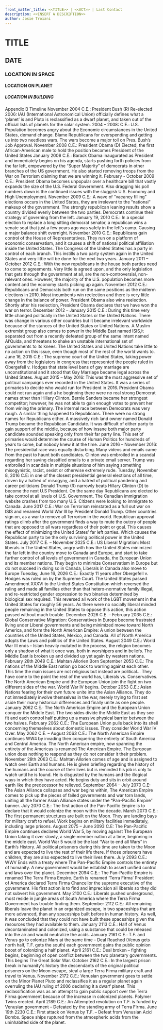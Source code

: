 ```yaml
---
front_matter_title: <<TITLE>> | <<ACT>> | Last Contact
description: <<INSERT A DESCRIPTION>>
author: Josie Troiani
---
```

# TITLE

## DATE

### LOCATION IN SPACE

#### LOCATION ON PLANET

##### LOCATION IN BUILDING

Appendix B
Timeline
November 2004 C.E.: President Bush (R) Re-elected
2006: IAU (International Astronomical Union) officially defines what a ‘planet’ is and Pluto is reclassified as a dwarf planet, and taken out of the official lists of planets for the solar system.
2004 – 2008: C.E.: U.S. Population becomes angry about the Economic circumstances in the United States, demand change. Blame Republicans for overspending and getting us into two needless wars. The wars become a major toll on Pres. Bush’s Job Approval.
November 2008 C.E.: President Obama (D) Elected, the first African-American male to hold the position becomes President of the United States
January 2009 C.E.: Barack Obama inaugurated as President and immediately begins on his agenda, starts pushing forth policies from the far left, empowered by the “Super Majority” of democrats in other branches of the US government. He also started removing troops from the War on Terrorism claiming that we are winning it.
February - October 2009 C.E.: President Obama becomes unpopular over a healthcare bill that vastly expands the size of the U.S. Federal Government. Also dragging his poll numbers down is the continued issues with the sluggish U.S. Economy and High Unemployment.
November 2009 C.E.: A wave of “vacancy filling” elections occurs in the United States, they are irrelevant to the “national” makeup of the government. The strongly republican leaning results show a country divided evenly between the two parties. Democrats continue their strategy of governing from the left.
January 19, 2010 C.E.: In a special election to replace a long sitting democrat senator, a republican wins a senate seat that just a few years ago was safely in the left’s camp. Causing a major balance shift overnight.
November 2010 C.E.: Republicans gain control of the House of Representatives. They run on a platform of economic conservatism, and it causes a shift of national political affiliation inside the United States. The Congress of the United States has a party in control of each branch. This instills a two party system again in the United States and very little will be done for the next two years.
January 2011 – October 2012 C.E.: With the new republicans in the house both parties need to come to agreements. Very little is agreed upon, and the only legislation that gets through the government at all, are the non-controversial, non-relevant ones. However, the majority of the U.S. population becomes more content and the economy starts picking up again.
November 2012 C.E.: Republicans and Democrats both run on the same positions as the midterm elections in 2010. Most incumbents win reelection and there is very little change in the balance of power. President Obama also wins reelection. Shortly after his reelection, President Obama declares that we have won the war on terror.
December 2012 – January 2015 C.E.: During this time very little changed politically in the United States or the United Nations. There was change in various other countries but it became irrelevant worldwide because of the stances of the United States or United Nations. A Muslim extremist group also comes to power in the Middle East named ISIS,it separated out from a recently defeated group of the same intent named Al’Quida, and threatens to shake an unstable international set of governments to its knees. The United States and United Nations take little to no action on this issue, even though most of the rest of the world wants to.
June 16, 2015 C.E.: The supreme court of the United States, taking power away from the legislators in congress that represented the people ruled in Obergefell v. Hodges that state level bans of gay marriage are unconstitutional and it stood that Gay Marriage became legal across the United States.
August 2015 – May 2016: This was the most aggressive set of political campaigns ever recorded in the United States. It was a series of primaries to decide who would run for President in 2016. President Obama could not run again and a he beginning there were no real strong Democrat names other than Hillary Clinton. Bernie Sanders became her strongest competitor; however, he was not able to gain enough votes to prevent her from wining the primary. The internal race between Democrats was very rough. A similar thing happened to Republicans. There were no strong names for Republicans either. A massively rich land owner named Donald Trump became the Republican Candidate. It was difficult of either party to gain support of the middle, because of how insane both major party candidate sounded speaking only from their far party line. This set of primaries would determine the course of Human Politics for  hundreds of years to come, but nobody knew it at the time.
June 2016 – November 2016: The presidential race was equally disturbing. Many videos and emails came from the past to haunt both candidates. Clinton was embroiled in a scandal regarding her saving classified emails to a private email server. Trump was embroiled in scandals in multiple situations of him saying something misogynistic, racist, sexist or otherwise extremely rude.
Tuesday, November 8, 2016 C.E: in one of the closest presidential general elections of all time, driven by a hatred of misogyny, and a hatred of political pandering and career politicians Donald Trump (R) narrowly beats Hillary Clinton (D) to become the next U.S President. On the same day Republicans are elected to take control at all levels of U.S. Government. The Canadian immigration website crashes from too many U.S. Citizens were looking to immigrate to Canada.
June 2017 C.E.: War on Terrorism reinstated as a full out war on ISIS and renamed World War III by President Donald Trump. Other countries sign on, as a war to remove all Terrorism in the world. Republican approval ratings climb after the government finds a way to mute the outcry of people that are opposed to all wars regardless of their point or goal. This causes the effect of minimizing the United States’ far left parties. Which causes the Republican party to be the only surviving political power in the United States.
July 2017 C.E. – November 2025 C.E.: US Liberal Migration: Most liberals in The United States, angry with how the United States minimized the far left in the country move to Canada and Europe, and start to take further control of all levels of government in Canada, the European Union and its member nations. They begin to minimize Conservatism in Europe but do not succeed in doing so in Canada, Liberals in Canada also move to Europe
Tuesday, June 16, 2026 C.E.: Exactly 11 years after Obergefell v. Hodges was ruled on by the Supreme Court. The United States passed Amendment XXXVI to the United States Constitution which reversed the ruling and made all families other than that hetero-normative family illegal, and re-restricted gender expression to two binaries determined by biological sex required. This reversed all work of the LGBT movement in the United States for roughly 56 years. As there were no socially liberal minded people remaining in the United States to oppose this action, this action passed without much trouble.
December 2026 C.E. – February 2035 C.E.: Global Conservative Migration: Conservatives in Europe become frustrated living under Liberal governments and being minimized move toward North America, and form the North American Empire: A union between the countries of the United States, Mexico, and Canada. All of North America adopts the Laws and politics of the United States.
August 2049 C.E.: World War III ends – Islam heavily mutated in the process, the religion becomes only a shadow of what it once was, both in worshipers and in beliefs. The Middle East is broken up and divided up yet again by western nations.
February 28th 2049 C.E.: Mahtan Allorien Born
September 2053 C.E.: The nations of the Middle East nation go back to warring against each other. This time the main issues are not religious but instead are political… They have come to the point the rest of the world has, Liberals vs. Conservatives. The North American Empire and the European Union join the fight on two different sides of the war. World War IV begins.
October 2053 C.E.: Asian Nations fearing for their own future unite into the Asian Alliance. They do not immediately involve themselves in the war, merely trying to first set aside their many historical differences and finally unite as one people.
January 2062 C.E.: The North American Empire and the European Union conquer the Middle East. The two sides divide the Middle East as they see fit and each control half putting up a massive physical barrier between the two halves.
February 2062 C.E.: The European Union pulls back into its shell concerning themselves about domestic issues. They consider World War IV Over.
May 2062 C.E. – August 2063 C.E.: The North American Empire continues WW4 by invading then conquering the entirety of South America and Central America. The North American empire, now spanning the entirety of the Americas is renamed The American Empire. The European union does nothing to respond as they do not consider it their problem.
November 28th 2063 C.E.: Mahtan Allorien comes of age and is assigned to watch over Earth and humans. He is given briefing regarding the history of the humans and the course of their lives but is reminded his job is only to watch until he is found. He is disgusted by the humans and the illogical ways in which they have acted. He begins duty and sits in orbit around earth like the predecessor he relieved.
September 2064 – July 2070 C.E: The Asian Alliance collapses and war begins within, The American Empire comes to pick up the pieces of failed governments and war torn lands, uniting all the former Asian Alliance states under the “Pan-Pacific Empire” banner.
July 2070 C.E.: The first action of the Pan-Pacific Empire is to declare that it would colonize the moon within the decade.
March 2073 C.E.: The first permanent structures are built on the Moon. They are landing bays for military craft to refuel. Work begins on military facilities immediately, including large prisons.
August 2075 – June 2093 C.E: The Pan-Pacific Empire continues declares World War 5, by moving against The European Union taking it over slowly, a single member nation at a time, beginning in the middle east. World War 5 would be the last “War to end all Wars” in Earth’s History. All political prisoners during this time are taken to the Moon and are expected to live the rest of their life there. If those prisoners have children, they are also expected to live their lives there.
July 2093 C.E.: WWV Ends with a treaty where The Pan-Pacific Empire controls the entirety of humanity. A new government would be establish to assert unified control and laws over the planet.
December 2094 C.E.: The Pan-Pacific Empire is renamed The Terra Firma Empire. Earth is renamed ‘Terra Firma’ President of America declared Terra Firma Chancellor the supreme executive of the government. His first action is to find and imprecision all liberals so they did not subvert his government.
May 2100 C.E.: Liberals pushed underground, most reside in jungle areas of South America where the Terra Firma Government has trouble finding them.
September 2112 C.E.: All remaining liberals leave the planet in an organized escape, in two spaceships that are more advanced, than any spaceships built before in human history. As well, it was concluded that they could not have built these spaceships given the resources they had available to them.
January 2113 C.E.: Half of Venus decontaminated and colonized, using a substance that could be released into the air and would neutralize the acids.
January 2161 C.E.: T.F. and Venus go to colonize Mars at the same time – Deal Reached (Venus gets north half, T.F. gets the south) each government gains the public opinion boost of colonizing a half planet.
April 2161 C.E.: Deal broken – fighting begins, beginning of open conflict between the two planetary governments. This begins The Great Solar War.
October 2162 C.E.: In the largest prison break in humanity's history the descendants of the original political prisoners on the Moon escape, steal a large Terra Firma military craft and travel to Venus.
November 2172 C.E.: Venusian government goes to settle on the Minor Planet Pluto and reclassifies it as a regular planet again overruling the IAU ruling of 2006 declaring it a dwarf planet. This reclassification was as an attempt to gain public support over the Terra Firma government because of the increase in colonized planets. Polymer Twins erected.
April 2189 C.E.: An Attempted revolution on T.F. is funded by Venusian government – Defeated by the standing army of Terra Firma.
June 19th 2230 C.E.: First attack on Venus by T.F. – Defeat from Venusian Acid Bombs. Space ships ruptured from the atmospheric acids from the uninhabited side of the planet.
